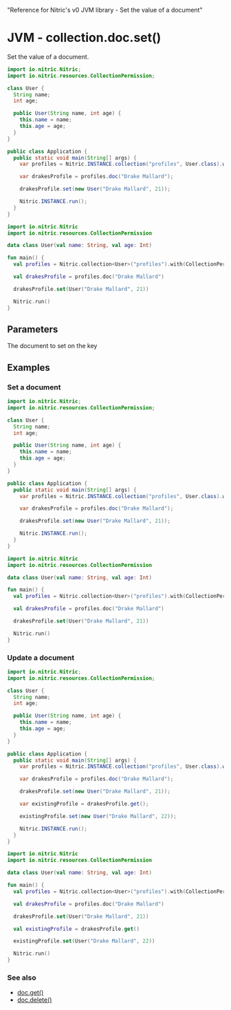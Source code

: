   "Reference for Nitric's v0 JVM library - Set the value of a document"

# JVM - collection.doc.set()

Set the value of a document.

<CodeSwitcher>

```java
import io.nitric.Nitric;
import io.nitric.resources.CollectionPermission;

class User {
  String name;
  int age;

  public User(String name, int age) {
    this.name = name;
    this.age = age;
  }
}

public class Application {
  public static void main(String[] args) {
    var profiles = Nitric.INSTANCE.collection("profiles", User.class).with(CollectionPermission.Write);

    var drakesProfile = profiles.doc("Drake Mallard");

    drakesProfile.set(new User("Drake Mallard", 21));

    Nitric.INSTANCE.run();
  }
}
```

```kotlin
import io.nitric.Nitric
import io.nitric.resources.CollectionPermission

data class User(val name: String, val age: Int)

fun main() {
  val profiles = Nitric.collection<User>("profiles").with(CollectionPermission.Write)

  val drakesProfile = profiles.doc("Drake Mallard")

  drakesProfile.set(User("Drake Mallard", 21))

  Nitric.run()
}
```

</CodeSwitcher>

## Parameters

<Properties>
  <Property name="document" required type="object">
    The document to set on the key
  </Property>
</Properties>

## Examples

### Set a document

<CodeSwitcher>

```java
import io.nitric.Nitric;
import io.nitric.resources.CollectionPermission;

class User {
  String name;
  int age;

  public User(String name, int age) {
    this.name = name;
    this.age = age;
  }
}

public class Application {
  public static void main(String[] args) {
    var profiles = Nitric.INSTANCE.collection("profiles", User.class).with(CollectionPermission.Write);

    var drakesProfile = profiles.doc("Drake Mallard");

    drakesProfile.set(new User("Drake Mallard", 21));

    Nitric.INSTANCE.run();
  }
}
```

```kotlin
import io.nitric.Nitric
import io.nitric.resources.CollectionPermission

data class User(val name: String, val age: Int)

fun main() {
  val profiles = Nitric.collection<User>("profiles").with(CollectionPermission.Write)

  val drakesProfile = profiles.doc("Drake Mallard")

  drakesProfile.set(User("Drake Mallard", 21))

  Nitric.run()
}
```

</CodeSwitcher>

### Update a document

<CodeSwitcher>

```java
import io.nitric.Nitric;
import io.nitric.resources.CollectionPermission;

class User {
  String name;
  int age;

  public User(String name, int age) {
    this.name = name;
    this.age = age;
  }
}

public class Application {
  public static void main(String[] args) {
    var profiles = Nitric.INSTANCE.collection("profiles", User.class).with(CollectionPermission.Read, CollectionPermission.Write);

    var drakesProfile = profiles.doc("Drake Mallard");

    drakesProfile.set(new User("Drake Mallard", 21));

    var existingProfile = drakesProfile.get();

    existingProfile.set(new User("Drake Mallard", 22));

    Nitric.INSTANCE.run();
  }
}
```

```kotlin
import io.nitric.Nitric
import io.nitric.resources.CollectionPermission

data class User(val name: String, val age: Int)

fun main() {
  val profiles = Nitric.collection<User>("profiles").with(CollectionPermission.Read, CollectionPermission.Write)

  val drakesProfile = profiles.doc("Drake Mallard")

  drakesProfile.set(User("Drake Mallard", 21))

  val existingProfile = drakesProfile.get()

  existingProfile.set(User("Drake Mallard", 22))

  Nitric.run()
}
```

</CodeSwitcher>

### See also

- [doc.get()](./collection-doc-get)
- [doc.delete()](./collection-doc-delete)
